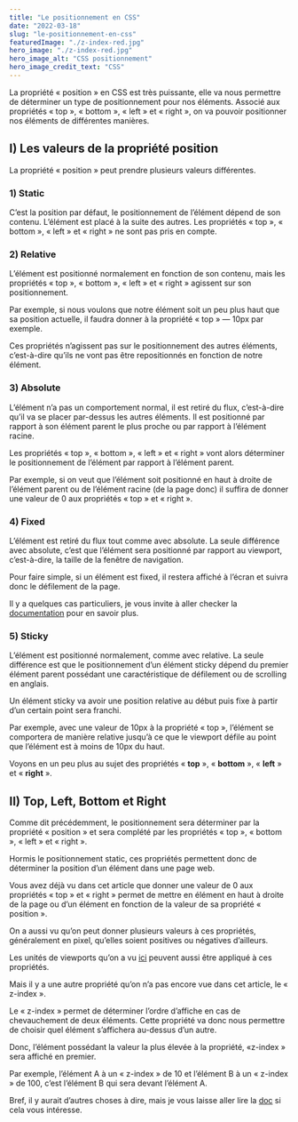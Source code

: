 ```yaml
---
title: "Le positionnement en CSS"
date: "2022-03-18"
slug: "le-positionnement-en-css"
featuredImage: "./z-index-red.jpg"
hero_image: "./z-index-red.jpg"
hero_image_alt: "CSS positionnement"
hero_image_credit_text: "CSS"
---
```


La propriété « position » en CSS est très puissante, elle va nous permettre de déterminer un type de positionnement pour nos éléments. Associé aux propriétés « top », « bottom », « left » et « right », on va pouvoir positionner nos éléments de différentes manières.

## I) Les valeurs de la propriété position
La propriété « position » peut prendre plusieurs valeurs différentes.

### 1) Static
C’est la position par défaut, le positionnement de l’élément dépend de son contenu. L’élément est placé à la suite des autres. Les propriétés « top », « bottom », « left » et « right » ne sont pas pris en compte.

### 2) Relative
L’élément est positionné normalement en fonction de son contenu, mais les propriétés « top », « bottom », « left » et « right » agissent sur son positionnement.

Par exemple, si nous voulons que notre élément soit un peu plus haut que sa position actuelle, il faudra donner à la propriété « top » — 10px par exemple.

Ces propriétés n’agissent pas sur le positionnement des autres éléments, c’est-à-dire qu’ils ne vont pas être repositionnés en fonction de notre élément.

### 3) Absolute
L’élément n’a pas un comportement normal, il est retiré du flux, c’est-à-dire qu’il va se placer par-dessus les autres éléments. Il est positionné par rapport à son élément parent le plus proche ou par rapport à l’élément racine.

Les propriétés « top », « bottom », « left » et « right » vont alors déterminer le positionnement de l’élément par rapport à l’élément parent.

Par exemple, si on veut que l’élément soit positionné en haut à droite de l’élément parent ou de l’élément racine (de la page donc) il suffira de donner une valeur de 0 aux propriétés « top » et « right ».

### 4) Fixed
L’élément est retiré du flux tout comme avec absolute. La seule différence avec absolute, c’est que l’élément sera positionné par rapport au viewport, c’est-à-dire, la taille de la fenêtre de navigation.

Pour faire simple, si un élément est fixed, il restera affiché à l’écran et suivra donc le défilement de la page.

Il y a quelques cas particuliers, je vous invite à aller checker la [documentation](https://developer.mozilla.org/fr/docs/Web/CSS/position#types_de_positionnement) pour en savoir plus.

### 5) Sticky
L’élément est positionné normalement, comme avec relative. La seule différence est que le positionnement d’un élément sticky dépend du premier élément parent possédant une caractéristique de défilement ou de scrolling en anglais.

Un élément sticky va avoir une position relative au début puis fixe à partir d’un certain point sera franchi.

Par exemple, avec une valeur de 10px à la propriété « top », l’élément se comportera de manière relative jusqu’à ce que le viewport défile au point que l’élément est à moins de 10px du haut.

Voyons en un peu plus au sujet des propriétés « **top** », « **bottom** », « **left** » et « **right** ».

## II) Top, Left, Bottom et Right
Comme dit précédemment, le positionnement sera déterminer par la propriété « position » et sera complété par les propriétés « top », « bottom », « left » et « right ».

Hormis le positionnement static, ces propriétés permettent donc de déterminer la position d’un élément dans une page web.

Vous avez déjà vu dans cet article que donner une valeur de 0 aux propriétés « top » et « right » permet de mettre en élément en haut à droite de la page ou d’un élément en fonction de la valeur de sa propriété « position ».

On a aussi vu qu’on peut donner plusieurs valeurs à ces propriétés, généralement en pixel, qu’elles soient positives ou négatives d’ailleurs.

Les unités de viewports qu’on a vu [ici](https://guillaumedaavid.medium.com/css-les-unit%C3%A9s-de-mesure-1bd334cd35a0) peuvent aussi être appliqué à ces propriétés.

Mais il y a une autre propriété qu’on n’a pas encore vue dans cet article, le « z-index ».

Le « z-index » permet de déterminer l’ordre d’affiche en cas de chevauchement de deux éléments. Cette propriété va donc nous permettre de choisir quel élément s’affichera au-dessus d’un autre.

Donc, l’élément possédant la valeur la plus élevée à la propriété, «z-index » sera affiché en premier.

Par exemple, l’élément A à un « z-index » de 10 et l’élément B à un « z-index » de 100, c’est l’élément B qui sera devant l’élément A.

Bref, il y aurait d’autres choses à dire, mais je vous laisse aller lire la [doc](https://developer.mozilla.org/fr/docs/Web/CSS/position#types_de_positionnement) si cela vous intéresse.

